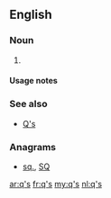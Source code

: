 ==English==

===Noun===
{{head|en|noun plural form}}

# {{plural of|q|lang=en}}

====Usage notes====
{{U:en:plurals of letters}}

===See also===
* [[Q's]]

===Anagrams===
* [[sq.#English|sq.]], [[SQ#English|SQ]]

[[ar:q's]]
[[fr:q's]]
[[my:q's]]
[[nl:q's]]